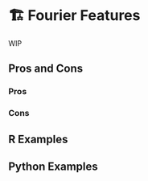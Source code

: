 # 🏗️ Fourier Features {#sec-time-series-fourier}

WIP

## Pros and Cons

### Pros

### Cons

## R Examples

## Python Examples

